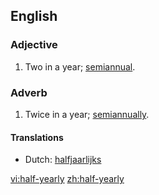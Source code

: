 ==English==

===Adjective===
{{infl|en|adjective}}

# Two in a year; [[semiannual]].

===Adverb===
{{infl|en|adverb}}

# Twice in a year; [[semiannually]].

====Translations====
{{trans-top|twice a year}}
* Dutch: [[halfjaarlijks]]
{{trans-mid}}
{{trans-bottom}}
[[vi:half-yearly]]
[[zh:half-yearly]]